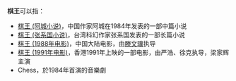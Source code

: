 '''棋王'''可以指：
* [[棋王_(阿城小说)|棋王 (阿城小说)]]，中国作家阿城在1984年发表的一部中篇小说
* [[棋王_(张系国小说)|棋王 (张系国小说)]]，台湾科幻作家张系国发表的一部长篇小说
* [[棋王_(1988年电影)|棋王 (1988年电影)]]，中国大陆电影，由[[滕文骥|滕文骥]]执导
* [[棋王_(1991年电影)|棋王 (1991年电影)]]，香港1991年上映的一部电影，由严浩、徐克执导，梁家辉主演
*Chess，於1984年首演的音樂劇

{{disambig|Q|Cat=二字作品消歧義}}